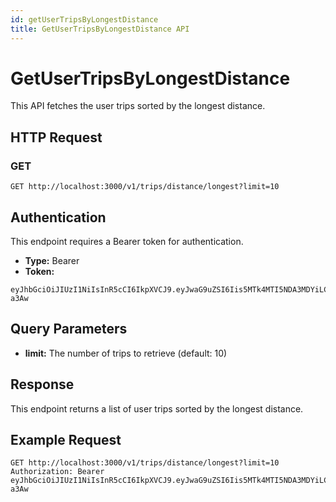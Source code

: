 ```yaml
---
id: getUserTripsByLongestDistance
title: GetUserTripsByLongestDistance API
---
```


# GetUserTripsByLongestDistance

This API fetches the user trips sorted by the longest distance.

## HTTP Request

### GET
```
GET http://localhost:3000/v1/trips/distance/longest?limit=10
```

## Authentication

This endpoint requires a Bearer token for authentication.

- **Type:** Bearer
- **Token:**

```
eyJhbGciOiJIUzI1NiIsInR5cCI6IkpXVCJ9.eyJwaG9uZSI6Iis5MTk4MTI5NDA3MDYiLCJ1aWQiOiI1Z2VhcGdhcHhzIn0.yNyKfoOQouzSNDwp_5rJ9CAEMVJo5uqueJHNpG-a3Aw
```

## Query Parameters

- **limit:** The number of trips to retrieve (default: 10)

## Response

This endpoint returns a list of user trips sorted by the longest distance.

## Example Request

```
GET http://localhost:3000/v1/trips/distance/longest?limit=10
Authorization: Bearer eyJhbGciOiJIUzI1NiIsInR5cCI6IkpXVCJ9.eyJwaG9uZSI6Iis5MTk4MTI5NDA3MDYiLCJ1aWQiOiI1Z2VhcGdhcHhzIn0.yNyKfoOQouzSNDwp_5rJ9CAEMVJo5uqueJHNpG-a3Aw
```